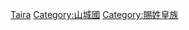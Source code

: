 {{catmore}}
{{Commonscat|Taira clan}}

[[Category:日本氏族|Taira]]
[[Category:山城國|Category:山城國]]
[[Category:賜姓皇族|Category:賜姓皇族]]